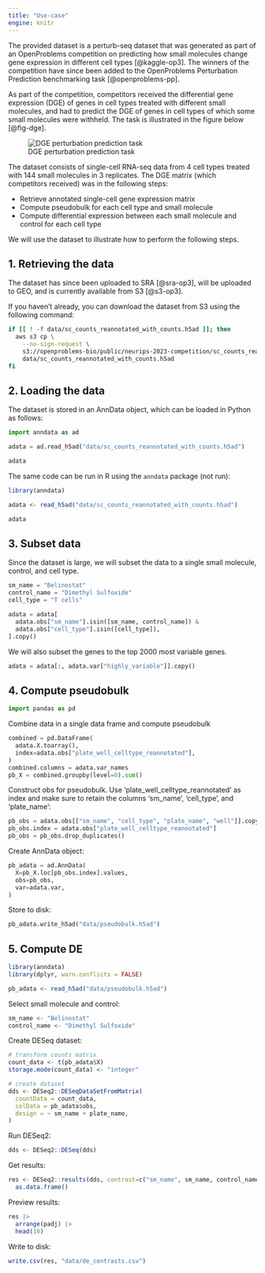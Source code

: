 ```yaml
---
title: "Use-case"
engine: knitr
---
```


The provided dataset is a perturb-seq dataset that was generated as part of an OpenProblems competition on predicting how small molecules change gene expression in different cell types [@kaggle-op3]. The winners of the competition have since been added to the OpenProblems Perturbation Prediction benchmarking task [@openproblems-pp].

As part of the competition, competitors received the differential gene expression (DGE) of genes in cell types treated with different small molecules, and had to predict the DGE of genes in cell types of which some small molecules were withheld. The task is illustrated in the figure below [@fig-dge].

![DGE perturbation prediction task](images/perturbation_prediction.png){#fig-dge}

The dataset consists of single-cell RNA-seq data from 4 cell types treated with 144 small molecules in 3 replicates. The DGE matrix (which competitors received) was in the following steps:

* Retrieve annotated single-cell gene expression matrix
* Compute pseudobulk for each cell type and small molecule
* Compute differential expression between each small molecule and control for each cell type

We will use the dataset to illustrate how to perform the following steps.

## 1. Retrieving the data

The dataset has since been uploaded to SRA [@sra-op3], will be uploaded to GEO, and is currently available from S3 [@s3-op3].

If you haven't already, you can download the dataset from S3 using the following command:

```bash
if [[ ! -f data/sc_counts_reannotated_with_counts.h5ad ]]; then
  aws s3 cp \
    --no-sign-request \
    s3://openproblems-bio/public/neurips-2023-competition/sc_counts_reannotated_with_counts.h5ad \
    data/sc_counts_reannotated_with_counts.h5ad
fi
```

## 2. Loading the data

The dataset is stored in an AnnData object, which can be loaded in Python as follows:

```python
import anndata as ad

adata = ad.read_h5ad("data/sc_counts_reannotated_with_counts.h5ad")

adata
```

The same code can be run in R using the `anndata` package (not run):

```r
library(anndata)

adata <- read_h5ad("data/sc_counts_reannotated_with_counts.h5ad")

adata
```

## 3. Subset data

Since the dataset is large, we will subset the data to a single small molecule, control, and cell type.

```python
sm_name = "Belinostat"
control_name = "Dimethyl Sulfoxide"
cell_type = "T cells"

adata = adata[
  adata.obs["sm_name"].isin([sm_name, control_name]) &
  adata.obs["cell_type"].isin([cell_type]),
].copy()
```

We will also subset the genes to the top 2000 most variable genes.

```python
adata = adata[:, adata.var["highly_variable"]].copy()
```


## 4. Compute pseudobulk

```python
import pandas as pd
```

Combine data in a single data frame and compute pseudobulk

```python
combined = pd.DataFrame(
  adata.X.toarray(),
  index=adata.obs["plate_well_celltype_reannotated"],
)
combined.columns = adata.var_names
pb_X = combined.groupby(level=0).sum()
```

Construct obs for pseudobulk. Use 'plate_well_celltype_reannotated' as index and make sure to retain the columns 'sm_name', 'cell_type', and 'plate_name':

```python
pb_obs = adata.obs[["sm_name", "cell_type", "plate_name", "well"]].copy()
pb_obs.index = adata.obs["plate_well_celltype_reannotated"]
pb_obs = pb_obs.drop_duplicates()
```

Create AnnData object:

```python
pb_adata = ad.AnnData(
  X=pb_X.loc[pb_obs.index].values,
  obs=pb_obs,
  var=adata.var,
)
```

Store to disk:

```python
pb_adata.write_h5ad("data/pseudobulk.h5ad")
```

## 5. Compute DE

```r
library(anndata)
library(dplyr, warn.conflicts = FALSE)

pb_adata <- read_h5ad("data/pseudobulk.h5ad")
```

Select small molecule and control:
```r
sm_name <- "Belinostat"
control_name <- "Dimethyl Sulfoxide"
```

Create DESeq dataset:
```r
# transform counts matrix
count_data <- t(pb_adata$X)
storage.mode(count_data) <- "integer"

# create dataset
dds <- DESeq2::DESeqDataSetFromMatrix(
  countData = count_data,
  colData = pb_adata$obs,
  design = ~ sm_name + plate_name,
)
```

Run DESeq2:
```r
dds <- DESeq2::DESeq(dds)
```

Get results:
```r
res <- DESeq2::results(dds, contrast=c("sm_name", sm_name, control_name)) |>
  as.data.frame()
```

Preview results:
```r
res |>
  arrange(padj) |>
  head(10)
```

Write to disk:
```r
write.csv(res, "data/de_contrasts.csv")
```

